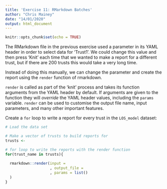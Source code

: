 ```yaml
---
title: 'Exercise 11: RMarkdown Batches'
author: "Chris Mainey"
date: "14/01/2020"
output: html_document
---
```


```r
knitr::opts_chunk$set(echo = TRUE)
```

The RMarkdown file in the previous exercise used a parameter in its YAML header in order to select data for 'Trust1'. We could change this value and then press 'Knit' each time that we wanted to make a report for a different trust, but if there are 200 trusts this would take a very long time.

Instead of doing this manually, we can change the parameter and create the report using the `render` function of rmarkdown.

`render` is called as part of the 'knit' process and takes its function arguments from the YAML header by default. If arguments are given to the function they will _override_ the YAML header values, including the `params` variable. `render` can be used to customise the output file name, input parameters, and many other important features.

Create a `for` loop to write a report for every trust in the `LOS_model` dataset:

```r
# Load the data set

# Make a vector of trusts to build reports for
trusts <- 

# for loop to write the reports with the render function
for(trust_name in trusts){
  
  rmarkdown::render(input = 
                    , output_file = 
                    , params = list()
  )
}
```